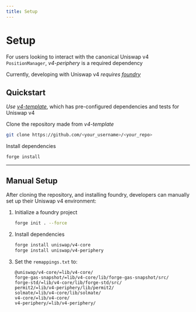 ```yaml
---
title: Setup
---
```


# Setup

For users looking to interact with the canonical Uniswap v4 `PositionManager`, _v4-periphery_ is a required dependency

Currently, developing with Uniswap v4 _requires [foundry](https://book.getfoundry.sh)_

## Quickstart

_Use [v4-template](https://github.com/new?template_name=v4-template&template_owner=uniswapfoundation)_, which has pre-configured dependencies and tests for Uniswap v4

Clone the repository made from _v4-template_
```bash
git clone https://github.com/<your_username>/<your_repo>
```

Install dependencies
```bash
forge install
```

---

## Manual Setup

After cloning the repository, and installing foundry, developers can manually set up their Uniswap v4 environment:

1. Initialize a foundry project
    ```bash
    forge init . --force
    ```

2. Install dependencies
    ```bash
    forge install uniswap/v4-core
    forge install uniswap/v4-periphery
    ```

3. Set the `remappings.txt` to:
    ```
    @uniswap/v4-core/=lib/v4-core/
    forge-gas-snapshot/=lib/v4-core/lib/forge-gas-snapshot/src/
    forge-std/=lib/v4-core/lib/forge-std/src/
    permit2/=lib/v4-periphery/lib/permit2/
    solmate/=lib/v4-core/lib/solmate/
    v4-core/=lib/v4-core/
    v4-periphery/=lib/v4-periphery/
    ```
